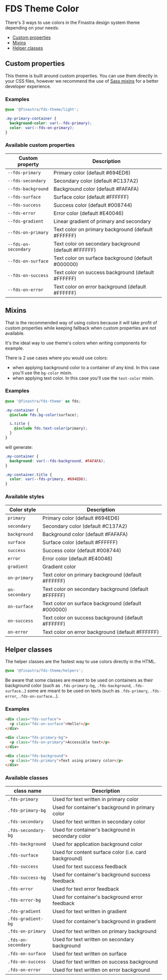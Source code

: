 # FDS Theme Color

<Meta title="Foundations/Color" />

There's 3 ways to use colors in the Finastra design system theme depending on your needs:

- [Custom properties](#custom-properties)
- [Mixins](#mixins)
- [Helper classes](#helper-classes)

## Custom properties

This theme is built around custom properties. You can use them directly in your CSS files, however we recommend the use of [Sass mixins](#mixins) for a better developer experience.

### Examples

```SCSS
@use '@finastra/fds-theme/light';

.my-primary-container {
  background-color: var(--fds-primary);
  color: var(--fds-on-primary);
}
```

### Available custom properties

| Custom property      | Description                                          |
| -------------------- | ---------------------------------------------------- |
| `--fds-primary`      | Primary color (default #694ED6)                      |
| `--fds-secondary`    | Secondary color (default #C137A2)                    |
| `--fds-background`   | Background color (default #FAFAFA)                   |
| `--fds-surface`      | Surface color (default #FFFFFF)                      |
| `--fds-success`      | Success color (default #008744)                      |
| `--fds-error`        | Error color (default #E40046)                        |
| `--fds-gradient`     | Linear gradient of primary and secondary             |
| `--fds-on-primary`   | Text color on primary background (default #FFFFFF)   |
| `--fds-on-secondary` | Text color on secondary background (default #FFFFFF) |
| `--fds-on-surface`   | Text color on surface background (default #000000)   |
| `--fds-on-success`   | Text color on success background (default #FFFFFF)   |
| `--fds-on-error`     | Text color on error background (default #FFFFFF)     |

## Mixins

That is the recommended way of using colors because it will take profit of custom properties while keeping fallback when custom properties are not available.

It's the ideal way to use theme's colors when writing components for example.

There is 2 use cases where you would use colors:

- when applying background color to a container of any kind. In this case you'll use the `bg-color` mixin.
- when applying text color. In this case you'll use the `text-color` mixin.

### Examples

```SCSS
@use '@finastra/fds-theme' as fds;

.my-container {
  @include fds.bg-color(surface);

  &.title {
    @include fds.text-color(primary);
  }
}
```

will generate:

```SCSS
.my-container {
  background: var(--fds-background, #FAFAFA);
}

.my-container.title {
  color: var(--fds-primary, #694ED6);
}
```

### Available styles

| Color style    | Description                                          |
| -------------- | ---------------------------------------------------- |
| `primary`      | Primary color (default #694ED6)                      |
| `secondary`    | Secondary color (default #C137A2)                    |
| `background`   | Background color (default #FAFAFA)                   |
| `surface`      | Surface color (default #FFFFFF)                      |
| `success`      | Success color (default #008744)                      |
| `error`        | Error color (default #E40046)                        |
| `gradient`     | Gradient color                                       |
| `on-primary`   | Text color on primary background (default #FFFFFF)   |
| `on-secondary` | Text color on secondary background (default #FFFFFF) |
| `on-surface`   | Text color on surface background (default #000000)   |
| `on-success`   | Text color on success background (default #FFFFFF)   |
| `on-error`     | Text color on error background (default #FFFFFF)     |

## Helper classes

The helper classes are the fastest way to use colors directly in the HTML.

```SCSS
@use '@finastra/fds-theme/helpers';
```

Be aware that some classes are meant to be used on containers as their background color (such as `.fds-primary-bg`, `.fds-background`, `.fds-surface`...) some are meant to be used on texts (such as `.fds-primary`, `.fds-error`, `.fds-on-surface`...).

### Examples

```HTML
<div class="fds-surface">
  <p class="fds-on-surface">Hello!</p>
</div>
```

```HTML
<div class="fds-primary-bg">
  <p class="fds-on-primary">Accessible text</p>
</div>
```

```HTML
<div class="fds-background">
  <p class="fds-primary">Text using primary color</p>
</div>
```

### Available classes

| class name          | Description                                           |
| ------------------- | ----------------------------------------------------- |
| `.fds-primary`      | Used for text written in primary color                |
| `.fds-primary-bg`   | Used for container's background in primary color      |
| `.fds-secondary`    | Used for text written in secondary color              |
| `.fds-secondary-bg` | Used for container's background in secondary color    |
| `.fds-background`   | Used for application background color                 |
| `.fds-surface`      | Used for content surface color (i.e. card background) |
| `.fds-success`      | Used for text success feedback                        |
| `.fds-success-bg`   | Used for container's background success feedback      |
| `.fds-error`        | Used for text error feedback                          |
| `.fds-error-bg`     | Used for container's background error feedback        |
| `.fds-gradient`     | Used for text written in gradient                     |
| `.fds-gradient-bg`  | Used for container's background in gradient           |
| `.fds-on-primary`   | Used for text written on primary background           |
| `.fds-on-secondary` | Used for text written on secondary background         |
| `.fds-on-surface`   | Used for text written on surface                      |
| `.fds-on-success`   | Used for text written on success background           |
| `.fds-on-error`     | Used for text written on error background             |
